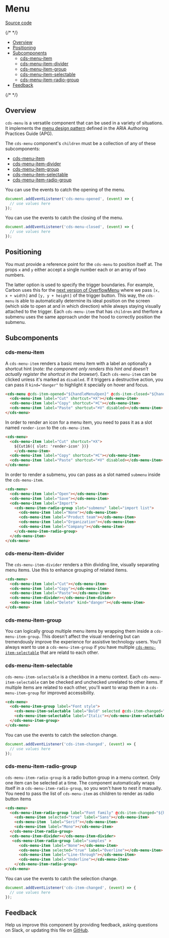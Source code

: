 
<Meta of={MenuStories} /> 

# Menu

[Source code](https://github.com/carbon-design-system/carbon/tree/main/packages/web-components/src/components/Menu)

{/* <!-- START doctoc generated TOC please keep comment here to allow auto update --> <!-- DON'T EDIT THIS SECTION, INSTEAD RE-RUN doctoc TO UPDATE --> */}

- [Overview](#overview)
- [Positioning](#positioning)
- [Subcomponents](#subcomponents)
  - [cds-menu-item](#cds-menu-item)
  - [cds-menu-item-divider](#cds-menu-item-divider)
  - [cds-menu-item-group](#cds-menu-item-group)
  - [cds-menu-item-selectable](#cds-menu-item-selectable)
  - [cds-menu-item-radio-group](#cds-menu-item-radio-group)
- [Feedback](#feedback)

{/* <!-- END doctoc generated TOC please keep comment here to allow auto update --> */}

## Overview

`cds-menu` is a versatile component that can be used in a variety of situations. It
implements the
[menu design pattern](https://www.w3.org/WAI/ARIA/apg/patterns/menubar/) defined
in the ARIA Authoring Practices Guide (APG).

The `cds-menu` component's `children` must be a collection of any of these
subcomponents:

- [cds-menu-item](#cds-menu-item)
- [cds-menu-item-divider](#cds-menu-item-divider)
- [cds-menu-item-group](#cds-menu-item-group)
- [cds-menu-item-selectable](#cds-menu-item-selectable)
- [cds-menu-item-radio-group](#cds-menu-item-radio-group)

You can use the events to catch the opening of the menu.

```js
document.addEventListener('cds-menu-opened', (event) => {
  // use values here
});
```

You can use the events to catch the closing of the menu.

```js
document.addEventListener('cds-menu-closed', (event) => {
  // use values here
});
```

## Positioning

You must provide a reference point for the `cds-menu` to position itself at. The
props `x` and `y` either accept a single number each or an array of two numbers.

The latter option is used to specify the trigger boundaries. For example, Carbon
uses this for the
[next version of OverflowMenu](/story/experimental-feature-flags-overflowmenu--overflow-menu)
where we pass `[x, x + width]` and `[y, y + height]` of the trigger button. This
way, the `cds-menu` is able to automatically determine its ideal position on the
screen (which side to open at and in which direction) while always staying
visually attached to the trigger. Each `cds-menu-item` that has `children` and
therfore a submenu uses the same approach under the hood to correctly position
the submenu.

## Subcomponents

### cds-menu-item

A `cds-menu-item` renders a basic menu item with a label an optionally a shortcut
hint (_note: the component only renders this hint and doesn't actually register
the shortcut in the browser_). Each `cds-menu-item` can be clicked unless it's marked
as `disabled`. If it triggers a destructive action, you can pass it
`kind="danger"` to highlight it specially on hover and focus.

```html
<cds-menu @cds-item-opened="${handleMenuOpen}" @cds-item-closed="${handleMenuClose}">
  <cds-menu-item label="Cut" shortcut="⌘X"></cds-menu-item>
  <cds-menu-item label="Copy" shortcut="⌘C"></cds-menu-item>
  <cds-menu-item label="Paste" shortcut="⌘V" disabled></cds-menu-item>
</cds-menu>
```
In order to render an icon for a menu item, you need to pass it as a slot named `render-icon`
to the `cds-menu-item`.

```html
<cds-menu>
  <cds-menu-item label="Cut" shortcut="⌘X">
    ${Cut16({ slot: 'render-icon' })}
    </cds-menu-item>
  <cds-menu-item label="Copy" shortcut="⌘C"></cds-menu-item>
  <cds-menu-item label="Paste" shortcut="⌘V" disabled></cds-menu-item>
</cds-menu>
```
In order to render a submenu, you can pass as a slot named `submenu` inside the  `cds-menu-item`.

```html
<cds-menu>
  <cds-menu-item label="Open"></cds-menu-item>
  <cds-menu-item label="Save"></cds-menu-item>
  <cds-menu-item label="Import">
    <cds-menu-item-radio-group slot="submenu" label="import list">
      <cds-menu-item label="None"></cds-menu-item>
      <cds-menu-item label="Product team"></cds-menu-item>
      <cds-menu-item label="Organization"></cds-menu-item>
      <cds-menu-item label="Company"></cds-menu-item>
    </cds-menu-item-radio-group>
  </cds-menu-item>
</cds-menu>
```

### cds-menu-item-divider

The `cds-menu-item-divider` renders a thin dividing line, visually separating menu
items. Use this to enhance grouping of related items.

```html
<cds-menu>
  <cds-menu-item label="Cut"></cds-menu-item>
  <cds-menu-item label="Copy"></cds-menu-item>
  <cds-menu-item label="Paste"></cds-menu-item>
  <cds-menu-item-divider></cds-menu-item-divider>
  <cds-menu-item label="Delete" kind="danger"></cds-menu-item>
</cds-menu>
```

### cds-menu-item-group

You can logically group multiple menu items by wrapping them inside a
`cds-menu-item-group`. This doesn't affect the visual rendering but can tremendously
improve the experience for assistive technology users. You'll always want to use
a `cds-menu-item-group` if you have multiple
[`cds-menu-item-selectable`](#menuitemselectable) that are relatd to each other.

### cds-menu-item-selectable

`cds-menu-item-selectable` is a checkbox in a menu context. Each `cds-menu-item-selectable`
can be checked and unchecked unrelated to other items. If multiple items are
related to each other, you'll want to wrap them in a `cds-menu-item-group` for
improved accessibility.

```html
<cds-menu>
  <cds-menu-item-group label="Font style">
    <cds-menu-item-selectable label="Bold" selected @cds-item-changed="${handleItemChange}" ></cds-menu-item-selectable>
    <cds-menu-item-selectable label="Italic"></cds-menu-item-selectable>
  </cds-menu-item-group>
</cds-menu>
```
You can use the events to catch the selection change.

```js
document.addEventListener('cds-item-changed', (event) => {
  // use values here
});
```

### cds-menu-item-radio-group

`cds-menu-item-radio-group` is a radio button group in a menu context. Only one item
can be selected at a time. The component automatically wraps itself in a
`cds-menu-item-radio-group`, so you won't have to nest it manually. You need to pass the list of `cds-menu-item` as children to render as radio button items

```html
<cds-menu>
  <cds-menu-item-radio-group label="Font family" @cds-item-changed="${handleItemChange}">
    <cds-menu-item selected="true" label="Sans"></cds-menu-item>
    <cds-menu-item  label="Serif"></cds-menu-item>
    <cds-menu-item label="Mono"></cds-menu-item>
  </cds-menu-item-radio-group>
  <cds-menu-item-divider></cds-menu-item-divider>
   <cds-menu-item-radio-group label="samples" >
      <cds-menu-item label="None"></cds-menu-item>
      <cds-menu-item selected="true" label="Overline"></cds-menu-item>
      <cds-menu-item label="Line-through"></cds-menu-item>
      <cds-menu-item label="Underline"></cds-menu-item>
    </cds-menu-item-radio-group>
</cds-menu>
```
You can use the events to catch the selection change.

```js
document.addEventListener('cds-item-changed', (event) => {
  // use values here
});
```

## Feedback

Help us improve this component by providing feedback, asking questions on Slack,
or updating this file on
[GitHub](https://github.com/carbon-design-system/carbon/edit/main/packages/web-components/src/components/Menu/Menu.mdx).